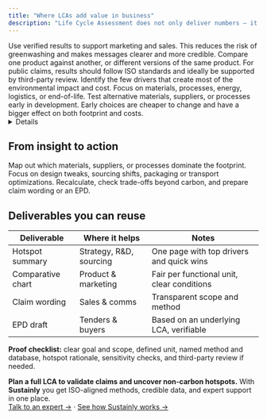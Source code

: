 ```yaml
---
title: "Where LCAs add value in business"
description: "Life Cycle Assessment does not only deliver numbers – it delivers decisions. It helps teams see where the real impacts are, compare fairly, and build credible evidence for both internal strategy and external communication."
---
```


<Tabs>
  <Tab title="Communicate with confidence">
    Use verified results to support marketing and sales. This reduces the risk of greenwashing and makes messages clearer and more credible.
  </Tab>
  <Tab title="Comparative LCAs">
    Compare one product against another, or different versions of the same product. For public claims, results should follow ISO standards and ideally be supported by third-party review.
  </Tab>
  <Tab title="Hotspot analysis">
    Identify the few drivers that create most of the environmental impact and cost. Focus on materials, processes, energy, logistics, or end-of-life.
  </Tab>
  <Tab title="Design & R&D guidance">
    Test alternative materials, suppliers, or processes early in development. Early choices are cheaper to change and have a bigger effect on both footprint and costs.
  </Tab>
</Tabs>

<Details title="Also powerful for procurement and compliance">
  Many public tenders and buyer requests require LCA-based documentation such as Environmental Product Declarations (EPDs). A transparent scope, unit, and recognized method make compliance smoother and increase win-rates.
</Details>

## From insight to action

<Steps>
  <Step title="Identify top 3 hotspots">
    Map out which materials, suppliers, or processes dominate the footprint.
  </Step>
  <Step title="Pick high-leverage changes">
    Focus on design tweaks, sourcing shifts, packaging or transport optimizations.
  </Step>
  <Step title="Validate and communicate">
    Recalculate, check trade-offs beyond carbon, and prepare claim wording or an EPD.
  </Step>
</Steps>

## Deliverables you can reuse

| Deliverable       | Where it helps          | Notes                                      |
| ----------------- | ----------------------- | ------------------------------------------ |
| Hotspot summary   | Strategy, R&D, sourcing | One page with top drivers and quick wins   |
| Comparative chart | Product & marketing     | Fair per functional unit, clear conditions |
| Claim wording     | Sales & comms           | Transparent scope and method               |
| EPD draft         | Tenders & buyers        | Based on an underlying LCA, verifiable     |

**Proof checklist:** clear goal and scope, defined unit, named method and database, hotspot rationale, sensitivity checks, and third-party review if needed.

**Plan a full LCA to validate claims and uncover non-carbon hotspots.** With **Sustainly** you get ISO-aligned methods, credible data, and expert support in one place.\
[Talk to an expert →](/contact) · [See how Sustainly works →](/product)